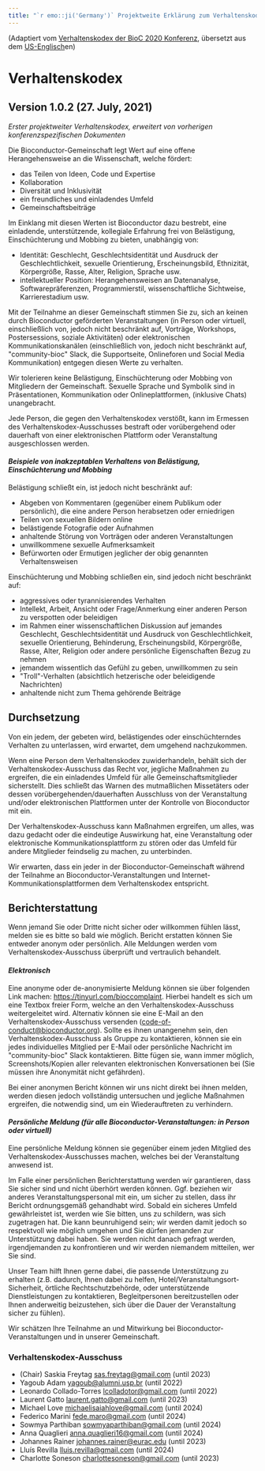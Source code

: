 ```yaml
---
title: "`r emo::ji('Germany')` Projektweite Erklärung zum Verhaltenskodex von Bioconductor (Deutsch, Deutschland)"
---
```


(Adaptiert vom [Verhaltenskodex der BioC 2020 Konferenz][1], übersetzt aus dem [US-Englisch](en-US.html)en)

# Verhaltenskodex

## Version 1.0.2 (27. July, 2021)

_Erster projektweiter Verhaltenskodex, erweitert von vorherigen konferenzspezifischen Dokumenten_

Die Bioconductor-Gemeinschaft legt Wert auf eine offene Herangehensweise an die Wissenschaft, welche fördert: 

* das Teilen von Ideen, Code und Expertise 
* Kollaboration
* Diversität und Inklusivität
* ein freundliches und einladendes Umfeld
* Gemeinschaftsbeiträge

Im Einklang mit diesen Werten ist Bioconductor dazu bestrebt, eine einladende, unterstützende, kollegiale Erfahrung frei von Belästigung, Einschüchterung und Mobbing zu bieten, unabhängig von:

* Identität: Geschlecht, Geschlechtsidentität und Ausdruck der Geschlechtlichkeit, sexuelle Orientierung, Erscheinungsbild, Ethnizität, Körpergröße, Rasse, Alter, Religion, Sprache usw.
* intellektueller Position: Herangehensweisen an Datenanalyse, Softwarepräferenzen, Programmierstil, wissenschaftliche Sichtweise, Karrierestadium usw. 

Mit der Teilnahme an dieser Gemeinschaft stimmen Sie zu, sich an keinen durch Bioconductor geförderten Veranstaltungen (in Person oder virtuell, einschließlich von, jedoch nicht beschränkt auf, Vorträge, Workshops, Postersessions, soziale Aktivitäten) oder elektronischen Kommunikationskanälen (einschließlich von, jedoch nicht beschränkt auf, \"community-bioc\" Slack, die Supportseite, Onlineforen und Social Media Kommunikation) entgegen diesen Werte zu verhalten.

Wir tolerieren keine Belästigung, Einschüchterung oder Mobbing von Mitgliedern der Gemeinschaft. Sexuelle Sprache und Symbolik sind in Präsentationen, Kommunikation oder Onlineplattformen, (inklusive Chats) unangebracht.

Jede Person, die gegen den Verhaltenskodex verstößt, kann im Ermessen des Verhaltenskodex-Ausschusses bestraft oder vorübergehend oder dauerhaft von einer elektronischen Plattform oder Veranstaltung ausgeschlossen werden. 

#### _Beispiele von inakzeptablen Verhaltens von Belästigung, Einschüchterung und Mobbing_

Belästigung schließt ein, ist jedoch nicht beschränkt auf:

* Abgeben von Kommentaren (gegenüber einem Publikum oder persönlich), die eine andere Person herabsetzen oder erniedrigen
* Teilen von sexuellen Bildern online
* belästigende Fotografie oder Aufnahmen
* anhaltende Störung von Vorträgen oder anderen Veranstaltungen
* unwillkommene sexuelle Aufmerksamkeit
* Befürworten oder Ermutigen jeglicher der obig genannten Verhaltensweisen 

Einschüchterung und Mobbing schließen ein, sind jedoch nicht beschränkt auf:

* aggressives oder tyrannisierendes Verhalten
* Intellekt, Arbeit, Ansicht oder Frage/Anmerkung einer anderen Person zu verspotten oder beleidigen
* im Rahmen einer wissenschaftlichen Diskussion auf jemandes Geschlecht, Geschlechtsidentität und Ausdruck von Geschlechtlichkeit, sexuelle Orientierung, Behinderung, Erscheinungsbild, Körpergröße, Rasse, Alter, Religion oder andere persönliche Eigenschaften Bezug zu nehmen
* jemandem wissentlich das Gefühl zu geben, unwillkommen zu sein
* \"Troll\"-Verhalten (absichtlich hetzerische oder beleidigende Nachrichten)
* anhaltende nicht zum Thema gehörende Beiträge 

## Durchsetzung

Von ein jedem, der gebeten wird, belästigendes oder einschüchterndes Verhalten zu unterlassen, wird erwartet, dem umgehend nachzukommen.

Wenn eine Person dem Verhaltenskodex zuwiderhandeln, behält sich der Verhaltenskodex-Ausschuss das Recht vor, jegliche Maßnahmen zu ergreifen, die ein einladendes Umfeld für alle Gemeinschaftsmitglieder sicherstellt. Dies schließt das Warnen des mutmaßlichen Missetäters oder dessen vorübergehenden/dauerhaften Ausschluss von der Veranstaltung und/oder elektronischen Plattformen unter der Kontrolle von Bioconductor mit ein. 

Der Verhaltenskodex-Ausschuss kann Maßnahmen ergreifen, um alles, was dazu gedacht oder die eindeutige Auswirkung hat, eine Veranstaltung oder elektronische Kommunikationsplattform zu stören oder das Umfeld für andere Mitglieder feindselig zu machen, zu unterbinden.

Wir erwarten, dass ein jeder in der Bioconductor-Gemeinschaft während der Teilnahme an Bioconductor-Veranstaltungen und Internet-Kommunikationsplattformen dem Verhaltenskodex entspricht. 

## Berichterstattung

Wenn jemand Sie oder Dritte nicht sicher oder willkommen fühlen lässt, melden sie es bitte so bald wie möglich. Bericht erstatten können Sie entweder anonym oder persönlich. Alle Meldungen werden vom Verhaltenskodex-Ausschuss überprüft und vertraulich behandelt.

#### _Elektronisch_

Eine anonyme oder de-anonymisierte Meldung können sie über folgenden Link machen: <https://tinyurl.com/bioccomplaint>. Hierbei handelt es sich um eine Textbox freier Form, welche an den Verhaltenskodex-Ausschuss weitergeleitet wird. Alternativ können sie eine E-Mail an den Verhaltenskodex-Ausschuss versenden (<code-of-conduct@bioconductor.org>). Sollte es ihnen unangenehm sein, den Verhaltenskodex-Ausschuss als Gruppe zu kontaktieren, können sie ein jedes individuelles Mitglied per E-Mail oder persönliche Nachricht im \"community-bioc\" Slack kontaktieren. Bitte fügen sie, wann immer möglich, Screenshots/Kopien aller relevanten elektronischen Konversationen bei (Sie müssen ihre Anonymität nicht gefährden).

Bei einer anonymen Bericht können wir uns nicht direkt bei ihnen melden, werden diesen jedoch vollständig untersuchen und jegliche Maßnahmen ergreifen, die notwendig sind, um ein Wiederauftreten zu verhindern.

#### _Persönliche Meldung (für alle Bioconductor-Veranstaltungen: in Person oder virtuell)_

Eine persönliche Meldung können sie gegenüber einem jeden Mitglied des Verhaltenskodex-Ausschusses machen, welches bei der Veranstaltung anwesend ist.

Im Falle einer persönlichen Berichterstattung werden wir garantieren, dass Sie sicher sind und nicht überhört werden können. Ggf. beziehen wir anderes Veranstaltungspersonal mit ein, um sicher zu stellen, dass ihr Bericht ordnungsgemäß gehandhabt wird. Sobald ein sicheres Umfeld gewährleistet ist, werden wie Sie bitten, uns zu schildern, was sich zugetragen hat. Die kann beunruhigend sein; wir werden damit jedoch so respektvoll wie möglich umgehen und Sie dürfen jemanden zur Unterstützung dabei haben. Sie werden nicht danach gefragt werden, irgendjemanden zu konfrontieren und wir werden niemandem mitteilen, wer Sie sind.

Unser Team hilft Ihnen gerne dabei, die passende Unterstützung zu erhalten (z.B. dadurch, Ihnen dabei zu helfen, Hotel/Veranstaltungsort-Sicherheit, örtliche Rechtschutzbehörde, oder unterstützende Dienstleistungen zu kontaktieren, Begleitpersonen bereitzustellen oder Ihnen anderweitig beizustehen, sich über die Dauer der Veranstaltung sicher zu fühlen). 

Wir schätzen Ihre Teilnahme an und Mitwirkung bei Bioconductor-Veranstaltungen und in unserer Gemeinschaft.

### Verhaltenskodex-Ausschuss

* (Chair) Saskia Freytag <sas.freytag@gmail.com> (until 2023)
* Yagoub Adam <yagoub@alumni.usp.br> (until 2022)
* Leonardo Collado-Torres <lcolladotor@gmail.com> (until 2022)
* Laurent Gatto <laurent.gatto@gmail.com> (until 2023)
* Michael Love <michaelisaiahlove@gmail.com> (until 2024)
* Federico Marini <fede.maro@gmail.com> (until 2024)
* Sowmya Parthiban <sowmyaparthiban@gmail.com> (until 2024)
* Anna Quaglieri <anna.quaglieri16@gmail.com> (until 2024)
* Johannes Rainer <johannes.rainer@eurac.edu> (until 2023)
* Lluís Revilla <lluis.revilla@gmail.com> (until 2024)
* Charlotte Soneson <charlottesoneson@gmail.com> (until 2023)

[1]: https://bioc2020.bioconductor.org/code_of_conduct

